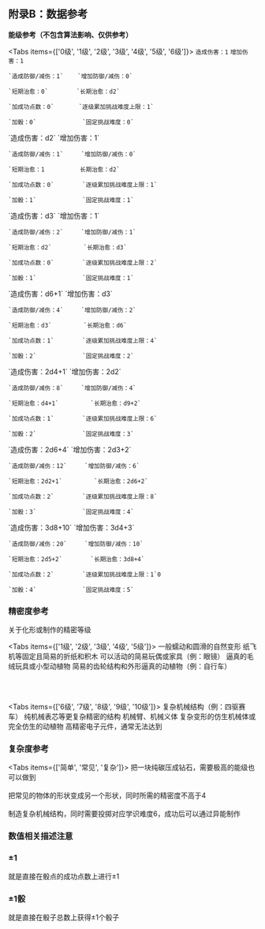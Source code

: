 
## 附录B：数据参考

**能级参考（不包含算法影响、仅供参考）**

<Tabs items={['0级', '1级', '2级', '3级', '4级', '5级', '6级']}>
  <Tab>
    `造成伤害：1`         `增加伤害：1`
    
    `造成防御/减伤：1`    `增加防御/减伤：0` 

    `短期治愈：0`        `长期治愈：d2`

    `加成功点数：0`       `逐级累加挑战难度上限：1`

    `加骰：0`             `固定挑战难度：0`  
  </Tab>
    <Tab>
    `造成伤害：d2`         `增加伤害：1`
    
    `造成防御/减伤：1`     `增加防御/减伤：0` 

    `短期治愈：1          长期治愈：d2`

    `加成功点数：0`        `逐级累加挑战难度上限：1`

    `加骰：1`             `固定挑战难度：1`  
  </Tab>
   <Tab>
    `造成伤害：d3`         `增加伤害：1`
    
    `造成防御/减伤：2`     `增加防御/减伤：1` 

    `短期治愈：d2`         `长期治愈：d3`

    `加成功点数：0`        `逐级累加挑战难度上限：2`

    `加骰：1`             `固定挑战难度：1` 
  </Tab>
   <Tab>
    `造成伤害：d6+1`         `增加伤害：d3`
    
    `造成防御/减伤：4`     `增加防御/减伤：2` 

    `短期治愈：d3`         `长期治愈：d6`

    `加成功点数：1`        `逐级累加挑战难度上限：4`

    `加骰：2`             `固定挑战难度：2`  
  </Tab>
    <Tab>
    `造成伤害：2d4+1`         `增加伤害：2d2`
    
    `造成防御/减伤：8`     `增加防御/减伤：4` 

    `短期治愈：d4+1`         `长期治愈：d9+2`

    `加成功点数：1`        `逐级累加挑战难度上限：6`

    `加骰：2`             `固定挑战难度：3`  
  </Tab>
    <Tab>
    `造成伤害：2d6+4`         `增加伤害：2d3+2`
    
    `造成防御/减伤：12`     `增加防御/减伤：6` 

    `短期治愈：2d2+1`         `长期治愈：2d6+2`

    `加成功点数：2`        `逐级累加挑战难度上限：8`

    `加骰：3`             `固定挑战难度：4`  
  </Tab>
   <Tab>
    `造成伤害：3d8+10`         `增加伤害：3d4+3`
    
    `造成防御/减伤：20`     `增加防御/减伤：10` 

    `短期治愈：2d5+2`        `长期治愈：3d8+4`

    `加成功点数：2`        `逐级累加挑战难度上限：1`0

    `加骰：4`             `固定挑战难度：5`  
  </Tab>
</Tabs>


### 精密度参考

关于化形或制作的精密等级

<Tabs items={['1级', '2级', '3级', '4级', '5级']}>
  <Tab>
  一般蠕动和圆滑的自然变形
  </Tab>
    <Tab>
   纸飞机等固定且简易的折纸和积木
  </Tab>
   <Tab>
   可以活动的简易玩偶或家具（例：眼镜）
  </Tab>
   <Tab>
   逼真的毛绒玩具或小型动植物
  </Tab>
    <Tab>
    简易的齿轮结构和外形逼真的动植物（例：自行车）
  </Tab>
</Tabs>

<br></br>

<Tabs items={['6级', '7级', '8级', '9级', '10级']}>
  <Tab>
  复杂机械结构（例：四驱赛车）
  </Tab>
    <Tab>
   纯机械表芯等更复杂精密的结构
  </Tab>
   <Tab>
   机械臂、机械义体
  </Tab>
   <Tab>
   复杂变形的仿生机械体或完全仿生的动植物
  </Tab>
    <Tab>
    高精密电子元件，通常无法达到
  </Tab>
</Tabs>


### 复杂度参考

<Tabs items={['简单', '常见', '复杂']}>
  <Tab>
把一块纯碳压成钻石，需要极高的能级也可以做到<br></br>
  </Tab>
    <Tab>
把常见的物体的形状变成另一个形状，同时所需的精密度不高于4<br></br>
  </Tab>
  <Tab>
制造复杂机械结构，同时需要投掷对应学识难度6，成功后可以通过异能制作
  </Tab>
</Tabs>


### 数值相关描述注意

<Steps>

### ±1
就是直接在骰点的成功点数上进行±1

### ±1骰
就是直接在骰子总数上获得±1个骰子

</Steps>

